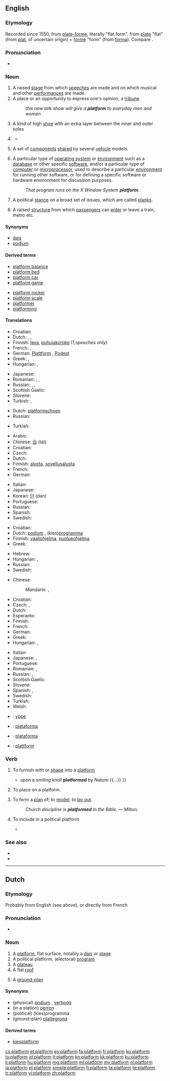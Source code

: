==English==

===Etymology===
Recorded since 1550, from {{etyl|frm}} [[plate-forme]], literally "flat form", from {{etyl|frm}} [[plate]] "flat" (from {{etyl|fro}} [[plat]], of uncertain origin) + [[forme]] "form" (from {{etyl|la}} [[forma]]). Compare {{term|flatscape|lang=en}}.

===Pronunciation===
* {{audio|en-us-platform.ogg|Audio (US)}}

===Noun===
{{en-noun}}

# A raised [[stage]] from which [[speech]]es are made and on which musical and other [[performance]]s are made.
# A place or an opportunity to express one's opinion, a [[tribune]]
#: ''this new talk show will give a '''platform''' to everyday men and women''
# A kind of high [[shoe]] with an extra layer between the inner and outer soles
# {{figurative}} {{rfdef|lang=en}}
#* {{quote-news
|year=2012
|date=September 7
|author=Phil McNulty
|title=Moldova 0-5 England
|work=BBC Sport
|url=http://www.bbc.co.uk/sport/0/football/19460608
|page=
|passage=Hodgson may actually feel England could have scored even more but this was the perfect first step on the road to Rio in 2014 and the ideal '''platform''' for the second qualifier against Ukraine at Wembley on Tuesday.}}
# {{automobiles}} A set of [[component]]s [[share]]d by several [[vehicle]] models.
# {{computing}} A particular type of [[operating system]] or [[environment]] such as a [[database]] or other specific [[software]], and/or a particular type of [[computer]] or [[microprocessor]], used to describe a particular [[environment]] for running other software, or for defining a specific software or hardware environment for discussion purposes.
#: ''That program runs on the X Window System '''platform'''.''
# {{politics}} A political [[stance]] on a broad set of issues, which are called [[plank]]s.
# {{travel}} A raised [[structure]] from which [[passenger]]s can [[enter]] or leave a train, metro etc.

====Synonyms====
* [[dais]]
* [[podium]]

====Derived terms====
{{der-top}}
* [[platform balance]]
* [[platform bed]]
* [[platform car]]
* [[platform game]]
{{der-mid}}
* [[platform rocker]]
* [[platform scale]]
* [[platformer]]
* [[platforming]]
{{der-bottom}}

====Translations====
{{trans-top|A raised stage from which speeches are made and on which performances are made}}
* Croatian: {{t-|hr|podij|m}}
* Dutch: {{t+|nl|podium|n}}, {{t+|nl|platform|n}}, {{t+|nl|verhoog|n}}
* Finnish: [[lava]], [[puhujakoroke]] (1,''speeches only'')
* French: {{t+|fr|scène|f}}, {{t+|fr|podium|m}}
* German: [[Plattform]] {{f}}, [[Podest]] {{n}}
* Greek: {{t+|el|εξέδρα|f|tr=ekséδra}}, {{t+|el|πλατφόρμα|f|tr=platfórma|sc=Grek}}
* Hungarian: {{t+|hu|emelvény}}, {{t+|hu|pódium}}
{{trans-mid}}
* Japanese: {{t-|ja|演壇|tr=えんだん, endan|sc=Jpan}}
* Romanian: {{t-|ro|podium|n}}, {{t-|ro|scenă|f}}, {{t-|ro|estradă|f}}
* Russian: {{t+|ru|помост|m|tr=pomóst|sc=Cyrl}}, {{t+|ru|подиум|m|tr=pódium|sc=Cyrl}}, {{t+|ru|платформа|f|tr=platfórma|sc=Cyrl}}
* Scottish Gaelic: {{t-|gd|àrd-ùrlar|m|xs=Scottish Gaelic}}
* Slovene: {{t-|sl|podij|m}}
* Turkish: {{t|tr|platform}}, {{t|tr|podyum}}
{{trans-bottom}}

{{trans-top|A high shoe type}}
* Dutch: [[platformschoen]] {{n}}
* Russian: {{t+|ru|платформа|f|tr=platfórma|sc=Cyrl}}
{{trans-mid}}
* Turkish: {{t|tr|apartman topuk}}
{{trans-bottom}}

{{trans-top|{{automobiles}} A set of components shared by several vehicle models}}
{{trans-mid}}
{{trans-bottom}}

{{trans-top|{{computing}} A particular type of operating system or environment}}
* Arabic: {{Arab|[[منصة]]}} {{IPAchar|(manáʂʂa)}} {{f}}
* Chinese: [[台]] (tái)
* Croatian: {{t+|hr|platforma|f}}
* Czech: {{t-|cs|platforma|f}}
* Dutch: {{t+|nl|platform|n}}
* Finnish: [[alusta]], [[sovellusalusta]]
* French: {{t+|fr|plate-forme|f}}
* German: {{t+|de|Plattform|f}}
{{trans-mid}}
* Italian: {{t+|it|piattaforma|f}}
* Japanese: {{t+|ja|台|tr=だい, dai|sc=Jpan}}
* Korean: [[단]] (dan)
* Portuguese: {{t+|pt|plataforma|f}}
* Russian: {{t+|ru|платформа|f|tr=platfórma}}
* Spanish: {{t+|es|plataforma|f}}
* Swedish: {{t+|sv|plattform|c}}
{{trans-bottom}}

{{trans-top|{{politics}} A political stance on a broad set of issues, which are called planks}}
* Croatian: {{t+|hr|platforma|f}}
* Dutch: [[podium]] {{n}}, (kies)[[programma]] {{n}}
* Finnish: [[vaaliohjelma]], [[puolueohjelma]]
* Greek: {{t+|el|πλατφόρμα|f|tr=platfórma|sc=Grek}}
{{trans-mid}}
* Hebrew: {{t-|he|מצע|m|tr=matsa'|sc=Hebr}}
* Hungarian: {{t-|hu|politikai program}}, {{t+|hu|pártprogram}}
* Russian: {{t+|ru|платформа|f|tr=platfórma|sc=Cyrl}}
* Swedish: {{t+|sv|plattform|c}}
{{trans-bottom}}

{{trans-top|{{travel}} A raised structure for passengers}}
* Chinese:
*: Mandarin: {{t|zh|月臺|sc=Hani}}, {{t|zh|月台|tr=yuètái|sc=Hani}}
* Croatian: {{t+|hr|platforma|f}}
* Czech: {{t-|cs|nástupiště|n}}, {{t-|cs|perón|m}}
* Dutch: {{t+|nl|perron|n}}
* Esperanto: {{t-|eo|kajo|xs=Esperanto}}
* Finnish: {{t+|fi|asemalaituri}}
* French: {{t+|fr|quai|m}}
* German: {{t+|de|Bahnsteig|m}}
* Greek: {{t+|el|αποβάθρα|f|tr=apováθra}}
* Hungarian: {{t+|hu|vágány}}, {{t+|hu|peron}}
{{trans-mid}}
* Italian: {{t+|it|binario|m}}
* Japanese: {{t-|ja|プラットホーム|tr=purattohōmu|sc=Jpan}}, {{t+|ja|ホーム|tr=hōmu|sc=Jpan}}
* Portuguese: {{t+|pt|plataforma|f}}
* Romanian: {{t+|ro|peron|n}}, {{t-|ro|chei|n}}
* Russian: {{t+|ru|платформа|f|tr=platfórma|sc=Cyrl}}, {{t+|ru|перрон|m|tr=perrón|sc=Cyrl}}
* Scottish Gaelic: {{t-|gd|àrd-ùrlar|m}}
* Slovene: {{t+|sl|peron|m}}
* Spanish: {{t+|es|andén|m}},  {{t+|es|plataforma|f}}
* Swedish: {{t+|sv|plattform|c}}
* Turkish: {{t|tr|peron}}
* Welsh: {{t-|cy|platfform|m|xs=Welsh}}
{{trans-bottom}}

{{checktrans-top}}
* {{ttbc|ang}}: [[yppe]] {{f}}
* {{ttbc|pt}}: [[plataforma]] {{f}}
{{trans-mid}}
* {{ttbc|es}}: [[plataforma]] {{f}}
* {{ttbc|sv}}: [[plattform]] {{c}}
{{trans-bottom}}

===Verb===
{{en-verb}}

# {{transitive}} To furnish with or [[shape]] into a [[#Noun|platform]]
#* {{quote-book|1885|Frances Elliot|The Diary of an Idle Woman in Sicily|url=http://books.google.com/books?id=2W0DAAAAQAAJ|page=192
|passage={{...}} upon a smiling knoll '''platformed''' by Nature {{...}} }}
# {{transitive}} To place on a platform.
# {{obsolete|transitive}} To form a [[plan]] of; to [[model]]; to [[lay out]].
#: ''Church discipline is '''platformed''' in the Bible.'' &mdash; Milton.
# {{politics}} {{transitive}} To include in a political platform
#* {{quote-book|1955|Amy Lowell|Complete Poetical Works|url=http://books.google.com/books?id=7O5aAAAAMAAJ|page=408
|passage=Among them I scarcely can plot out one truth / Plain enough to be '''platformed''' by some voting sleuth /  And paraded before the precinct polling-booth. }}

===See also===
* {{pedialite}}
* {{Wikisource1911Enc Citation|Platform}}

----

==Dutch==

===Etymology===
Probably from English (see above), or directly from French

===Pronunciation===
* {{audio|Nl-platform.ogg|Audio}}

===Noun===
{{nl-noun|n||platformpje}}

# A [[#English|platform]], flat surface, notably a [[dais]] or [[stage]]
# A political platform, (electoral) [[program]]
# A [[plateau]]
# A flat [[roof]]
# {{obsolete}} A [[ground-plan]]

====Synonyms====
* (physical) [[podium]] {{n}}, [[verhoog]] {{n}}
* (in a station) [[perron]] {{n}}
* (political) (kies)programma {{n}}
* (ground-plan) [[plattegrond]]

====Derived terms====
* [[kiesplatform]] {{n}}

[[cs:platform]]
[[et:platform]]
[[es:platform]]
[[fa:platform]]
[[fr:platform]]
[[ko:platform]]
[[io:platform]]
[[id:platform]]
[[it:platform]]
[[kn:platform]]
[[kk:platform]]
[[ku:platform]]
[[li:platform]]
[[hu:platform]]
[[mg:platform]]
[[ml:platform]]
[[my:platform]]
[[nl:platform]]
[[ja:platform]]
[[pl:platform]]
[[simple:platform]]
[[fi:platform]]
[[ta:platform]]
[[te:platform]]
[[tr:platform]]
[[vi:platform]]
[[zh:platform]]